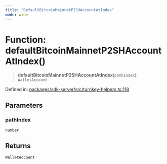 ```yaml
---
title: "DefaultBitcoinMainnetP2SHAccountAtIndex"
mode: wide
---
```

  
# Function: defaultBitcoinMainnetP2SHAccountAtIndex()

> **defaultBitcoinMainnetP2SHAccountAtIndex**(`pathIndex`): `WalletAccount`

Defined in: [packages/sdk-server/src/turnkey-helpers.ts:118](https://github.com/tkhq/sdk/blob/94193410cf3571aa019a0b9408107eeb43e39e16/packages/sdk-server/src/turnkey-helpers.ts#L118)

## Parameters

### pathIndex

`number`

## Returns

`WalletAccount`
